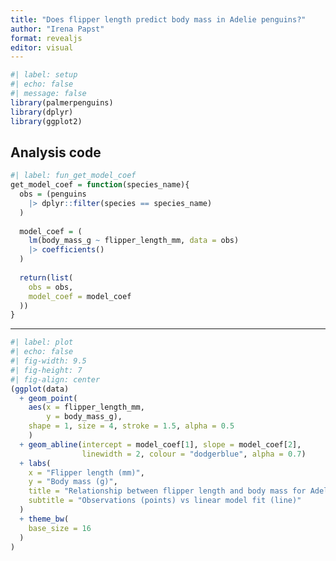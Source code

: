 ```yaml
---
title: "Does flipper length predict body mass in Adelie penguins?"
author: "Irena Papst"
format: revealjs
editor: visual
---
```


```r
#| label: setup
#| echo: false
#| message: false
library(palmerpenguins)
library(dplyr)
library(ggplot2)
```

## Analysis code

```r
#| label: fun_get_model_coef
get_model_coef = function(species_name){
  obs = (penguins 
    |> dplyr::filter(species == species_name)
  )
    
  model_coef = (
    lm(body_mass_g ~ flipper_length_mm, data = obs)
    |> coefficients()
  )
  
  return(list(
    obs = obs, 
    model_coef = model_coef
  ))
}
```

---

```r
#| label: plot
#| echo: false
#| fig-width: 9.5
#| fig-height: 7
#| fig-align: center
(ggplot(data)
  + geom_point(
    aes(x = flipper_length_mm,
        y = body_mass_g),
    shape = 1, size = 4, stroke = 1.5, alpha = 0.5
    )
  + geom_abline(intercept = model_coef[1], slope = model_coef[2],
                linewidth = 2, colour = "dodgerblue", alpha = 0.7)
  + labs(
    x = "Flipper length (mm)",
    y = "Body mass (g)",
    title = "Relationship between flipper length and body mass for Adelie penguins",
    subtitle = "Observations (points) vs linear model fit (line)"
  )
  + theme_bw(
    base_size = 16
  )
)
```


